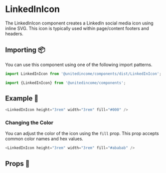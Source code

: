 
# LinkedInIcon

The LinkedInIcon component creates a LinkedIn social media icon using inline SVG. This icon is typically used within page/content footers and headers.

## Importing 📦

You can use this component using one of the following import patterns.

```javascript
import LinkedInIcon from '@unitedincome/components/dist/LinkedInIcon';
```

```javascript
import {LinkedInIcon} from '@unitedincome/components';
```

## Example 🚀

<Preview>
  <LinkedInIcon height="3rem" width="3rem" fill="#000" />
</Preview>

```javascript
<LinkedInIcon height="3rem" width="3rem" fill="#000" />
```

### Changing the Color

You can adjust the color of the icon using the `fill` prop. This prop accepts common color names and hex values.

<Preview>
  <LinkedInIcon height="3rem" width="3rem" fill="#ababab" />
</Preview>

```javascript
<LinkedInIcon height="3rem" width="3rem" fill="#ababab" />
```

## Props 🔧

<Props of={LinkedInIcon} />
